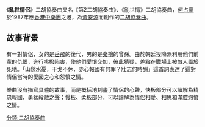 《'''亂世情侶'''》二胡協奏曲又名《第2二胡協奏曲》、《亂世情》二胡協奏曲，[[何占豪|何占豪]]於1987年應[[香港中樂團|香港中樂團]]之邀，為[[黃安源|黃安源]]而創作的[[二胡協奏曲|二胡協奏曲]]。

== 故事背景 ==
有一對情侶，女的是[[岳飛|岳飛]]的後代，男的是[[秦檜|秦檜]]的曾孫。由於朝廷投降派利用他們前輩的仇恨，進行挑撥陷害，使他們愛恨交加，彼此猜疑，差點在戰場上被敵人置於死地。「山愁水憂，干戈不休，赤心報國有何罪？壯志何時酬」這首詞表達了這對情侶當時的愛國之心和怨憤之情。

樂曲沒有描寫具體的故事，而是概括地刻畫了情侶的心聲，快板部分可以讀解為精忠報國、勇猛殺敵之聲；慢板、柔板部分，可以讀解為情侶相愛、相思和滿腔怨憤之情。

{{stub|音樂}}

[[分類:二胡協奏曲|分類:二胡協奏曲]]